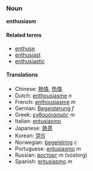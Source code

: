 ===Noun===
'''enthusiasm'''

====Related terms====
*[[enthuse]]
*[[enthusiast]]
*[[enthusiastic]]

====Translations====
*Chinese: [[熱情]], [[热情]]
*Dutch: [[enthousiasme]] ''n''
*French: [[enthousiasme]] ''m''
*German: [[Begeisterung]] ''f''
*Greek: [[ενθουσιασμός]] ''m''
*Italian: [[entusiasmo]]
*Japanese: [[熱意]]
*Korean: [[열의]]
*Norwegian: [[begeistring]] ''c''
*Portuguese: [[entusiasmo]] ''m''
*Russian: [[восторг]] ''m'' (vostorg)
*Spanish: [[entusiasmo]] ''m''